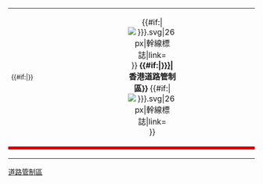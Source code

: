 {| class="routebox" style="border:1px solid #999; margin:0.5em auto"
|-
|width="6%" style="font-size:small" valign="top"|{{#if:{{{模板名稱|}}}|{{Navbar|{{{模板名稱|}}}|mini=1}}}}
|style="text-align:center" valign="top"|{{#if:{{{隸屬幹線1|}}}|[[File:HK Route{{{隸屬幹線1|}}}.svg|26px|幹線標誌|link=]]}} '''{{#if:{{{名稱|}}}|[[{{{名稱|}}}]]|香港道路管制區}}''' {{#if:{{{隸屬幹線2|}}}|[[File:HK Route{{{隸屬幹線2|}}}.svg|26px|幹線標誌|link=]]}}
|width="6%" align="right" valign="top"|
|-
|colspan="3" style="background:#CC0000; height:5px"|
|-
|colspan="3" style="text-align:center; font-size:small"|{{{道路列表|}}}
|}<noinclude>
{{Documentation}}
[[Category:香港幹線模板|道路管制區]]
</noinclude>